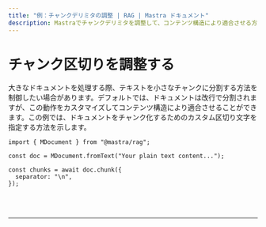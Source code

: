 ```yaml
---
title: "例：チャンクデリミタの調整 | RAG | Mastra ドキュメント"
description: Mastraでチャンクデリミタを調整して、コンテンツ構造により適合させる方法。
---
```



# チャンク区切りを調整する

大きなドキュメントを処理する際、テキストを小さなチャンクに分割する方法を制御したい場合があります。デフォルトでは、ドキュメントは改行で分割されますが、この動作をカスタマイズしてコンテンツ構造により適合させることができます。この例では、ドキュメントをチャンク化するためのカスタム区切り文字を指定する方法を示します。

```tsx copy
import { MDocument } from "@mastra/rag";

const doc = MDocument.fromText("Your plain text content...");

const chunks = await doc.chunk({
  separator: "\n",
});
```

<br />
<br />
<hr className="dark:border-[#404040] border-gray-300" />
<br />
<br />
<GithubLink
  link={
    "https://github.com/mastra-ai/mastra/blob/main/examples/basics/rag/adjust-chunk-delimiters"
  }
/>
